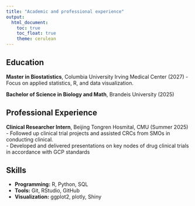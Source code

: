 ```yaml
---
title: "Academic and professional experience"
output: 
  html_document:
    toc: true
    toc_float: true
    theme: cerulean
---
```

## Education

**Master in Biostatistics**, Columbia University Irving Medical Center (2027)
- Focus on applied statistics, R, and data visualization.

**Bachelor of Science in Biology and Math**, Brandeis University (2025)

## Professional Experience

**Clinical Researcher Intern**, Beijing Tongren Hosmital, CMU (Summer 2025)  
- Followed up clinical trial projects and assisted CRCs from SMOs in conducting clinical.  
- Developed and delivered presentations on key nodes of drug clinical trials in accordance with GCP standards

## Skills

- **Programming:** R, Python, SQL  
- **Tools:** Git, RStudio, GitHub  
- **Visualization:** ggplot2, plotly, Shiny  
